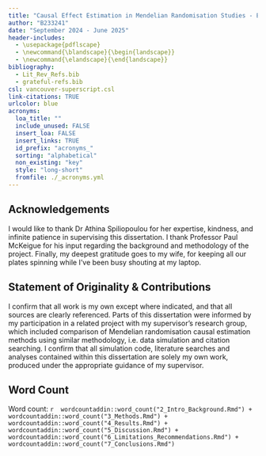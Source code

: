 ```yaml
---
title: "Causal Effect Estimation in Mendelian Randomisation Studies - Evaluating a Modern Bayesian Approach To Genetic Pleiotropy Versus Established Weighted Median Methodology"
author: "B233241"
date: "September 2024 - June 2025"
header-includes:
  - \usepackage{pdflscape}
  - \newcommand{\blandscape}{\begin{landscape}}
  - \newcommand{\elandscape}{\end{landscape}}
bibliography: 
  - Lit_Rev_Refs.bib
  - grateful-refs.bib
csl: vancouver-superscript.csl
link-citations: TRUE
urlcolor: blue
acronyms:
  loa_title: ""
  include_unused: FALSE
  insert_loa: FALSE
  insert_links: TRUE
  id_prefix: "acronyms_"
  sorting: "alphabetical"
  non_existing: "key"
  style: "long-short"
  fromfile: ./_acronyms.yml
---
```


\newpage

## Acknowledgements {-}

I would like to thank Dr Athina Spiliopoulou for her expertise, kindness, and infinite patience in supervising this dissertation. I thank Professor Paul McKeigue for his input regarding the background and methodology of the project. Finally, my deepest gratitude goes to my wife, for keeping all our plates spinning while I've been busy shouting at my laptop.


## Statement of Originality & Contributions {-}

I confirm that all work is my own except where indicated, and that all sources are clearly referenced. Parts of this dissertation were informed by my participation in a related project with my supervisor's research group, which included comparison of Mendelian randomisation causal estimation methods using similar methodology, i.e. data simulation and citation searching. I confirm that all simulation code, literature searches and analyses contained within this dissertation are solely my own work, produced under the appropriate guidance of my supervisor.


## Word Count {-}

<!-- Your dissertation should be 10,000 words in length (this includes the tables & figures and footnotes but excludes the abstract, table of contents, bibliography, and appendices). When you submit your dissertation, you must attach a word count using your word processing package. This must be reported on the title page. -->

Word count: 
`r 
wordcountaddin::word_count("2_Intro_Background.Rmd") + 
wordcountaddin::word_count("3_Methods.Rmd") +
wordcountaddin::word_count("4_Results.Rmd") +
wordcountaddin::word_count("5_Discussion.Rmd") +
wordcountaddin::word_count("6_Limitations_Recommendations.Rmd") +
wordcountaddin::word_count("7_Conclusions.Rmd")
`
<!-- + wordcountaddin::word_count("9_Appendices.Rmd")  -->

\newpage
